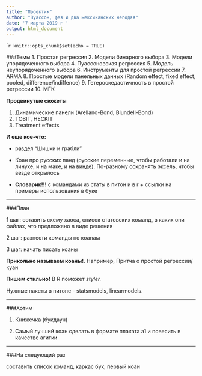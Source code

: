 ---
title: "Проектик"
author: "Пуассон, фея и два мексиканских негодяя"
date: '7 марта 2019 г '
output: html_document
---

```{r setup, include=FALSE}
knitr::opts_chunk$set(echo = TRUE)
``

###Темы
1. Простая регрессия
2. Модели бинарного выбора
3. Модели упорядоченного выбора
4. Пуассоновская регрессия
5. Модель неупорядоченного выбора
6. Инструменты для простой регрессии
7. ARMA
8. Простые модели панельных данных (Random effect, fixed effect, pooled, difference/indiffence)
9. Гетероскедастичность в простой регрессии
10. МГК

**Продвинутые сюжеты**

1. Динамические панели (Arellano-Bond, Blundell-Bond)
2. TOBIT, HECKIT
3. Treatment effects


**И еще кое-что:**

+ раздел "Шишки и грабли"

+ Коан про русских панд (русские переменные, чтобы работали и на линухе, и на маке, и на винде). По-разному сохранять эксель, чтобы везде открылось

+ **Словарик!!!** с командами из статы в питон и в r + ссылки на примеры использования в буке

___

###План

1 шаг: сотавить схему хаоса, список статовских команд, в каких они файлах, что предложено в виде решения

2 шаг: разнести команды по коанам

3 шаг: начать писать коаны

**Прикольно называем коаны!**. Например, Притча о простой регрессии/куан

**Пишем стильно!** В R поможет *styler.*


Нужные пакеты в питоне - statsmodels, linearmodels.


___

###Хотим

1. Книжечка (букдаун)

2. Самый лучший коан сделать в формате плаката a1 и повесить в качестве агитки


___

###На следующий раз

составить список команд, каркас бук, первый коан
